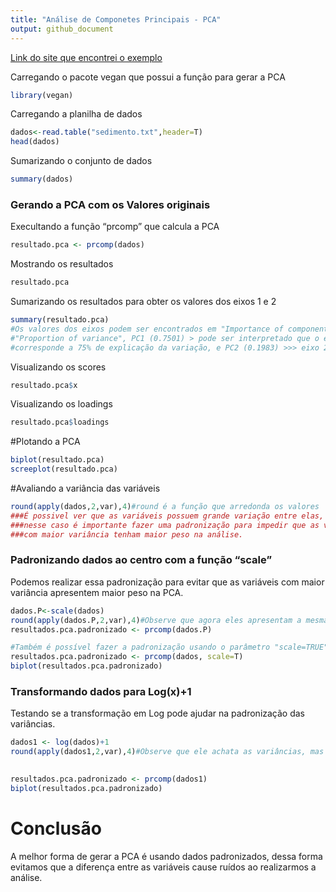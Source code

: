 ```yaml
---
title: "Análise de Componetes Principais - PCA"
output: github_document
---
```


[Link do site que encontrei o exemplo](https://sites.google.com/site/tutorialdeanalisesestatisticas/topicos/estatistica-multivariada/analise-de-componentes-principais-pca/tutorial-1-1)

Carregando o pacote vegan que possui a função para gerar a PCA
```r
library(vegan)
```

Carregando a planilha de dados
```r
dados<-read.table("sedimento.txt",header=T)
head(dados)
```

Sumarizando o conjunto de dados
```r
summary(dados)
```

### Gerando a PCA com os Valores originais

Execultando a função "prcomp" que calcula a PCA
```r
resultado.pca <- prcomp(dados)
```

Mostrando os resultados
```r
resultado.pca
```

Sumarizando os resultados para obter os valores dos eixos 1 e 2
```r
summary(resultado.pca)
#Os valores dos eixos podem ser encontrados em "Importance of components" >>>
#"Proportion of variance", PC1 (0.7501) > pode ser interpretado que o eixo 1 
#corresponde a 75% de explicação da variação, e PC2 (0.1983) >>> eixo 2 = 20%.
```



Visualizando os scores
```r
resultado.pca$x
```

Visualizando os loadings
```r
resultado.pca$loadings
```

#Plotando a PCA
```r
biplot(resultado.pca)
screeplot(resultado.pca)
```

#Avaliando a variância das variáveis
```r
round(apply(dados,2,var),4)#round é a função que arredonda os valores
###É possivel ver que as variáveis possuem grande variação entre elas,
###nesse caso é importante fazer uma padronização para impedir que as variáveis
###com maior variância tenham maior peso na análise.
```

### Padronizando dados ao centro com a função "scale"

Podemos realizar essa padronização para evitar que as variáveis com maior variância apresentem maior peso na PCA.
```r
dados.P<-scale(dados)
round(apply(dados.P,2,var),4)#Observe que agora eles apresentam a mesma variância 
resultados.pca.padronizado <- prcomp(dados.P)

#Também é possível fazer a padronização usando o parâmetro "scale=TRUE", na função "prcomp"
resultados.pca.padronizado <- prcomp(dados, scale=T)
biplot(resultados.pca.padronizado)

```

### Transformando dados para Log(x)+1

Testando se a transformação em Log pode ajudar na padronização das variâncias.
```r
dados1 <- log(dados)+1
round(apply(dados1,2,var),4)#Observe que ele achata as variâncias, mas ainda continuam muito diferentes.
                              

resultados.pca.padronizado <- prcomp(dados1)
biplot(resultados.pca.padronizado)
```


# Conclusão
A melhor forma de gerar a PCA é usando dados padronizados, dessa forma evitamos que a diferença entre as variáveis cause ruídos ao realizarmos a análise.












